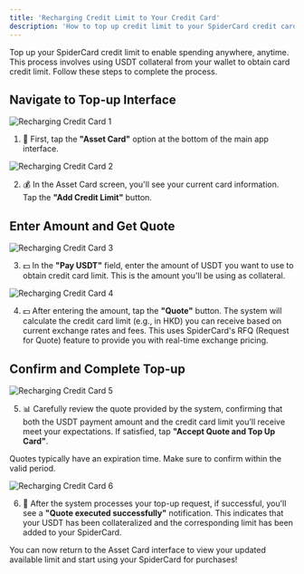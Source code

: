```yaml
---
title: 'Recharging Credit Limit to Your Credit Card'
description: 'How to top up credit limit to your SpiderCard credit card.'
---
```


<Info>
Top up your SpiderCard credit limit to enable spending anywhere, anytime. This process involves using USDT collateral from your wallet to obtain card credit limit. Follow these steps to complete the process.
</Info>

## Navigate to Top-up Interface

![Recharging Credit Card 1](https://milways.gitbook.io/~gitbook/image?url=https%3A%2F%2F576526375-files.gitbook.io%2F%7E%2Ffiles%2Fv0%2Fb%2Fgitbook-x-prod.appspot.com%2Fo%2Fspaces%252FWk98YWM2MHtAzSHwvK6L%252Fuploads%252FBwAXAPAGTy0AMeae5vhE%252F67.png%3Falt%3Dmedia%26token%3D223dbf98-237e-4882-845f-9b7d2b06f48c&width=768&dpr=4&quality=100&sign=ea987602&sv=2)

1. 💼 First, tap the **"Asset Card"** option at the bottom of the main app interface.

![Recharging Credit Card 2](https://milways.gitbook.io/~gitbook/image?url=https%3A%2F%2F576526375-files.gitbook.io%2F%7E%2Ffiles%2Fv0%2Fb%2Fgitbook-x-prod.appspot.com%2Fo%2Fspaces%252FWk98YWM2MHtAzSHwvK6L%252Fuploads%252FleHfsYSRKPJqQyUZLdME%252F68.png%3Falt%3Dmedia%26token%3D0d7cdf75-c12e-4aa8-b09d-a987d8dc3464&width=768&dpr=4&quality=100&sign=41753529&sv=2)

2. 💰 In the Asset Card screen, you'll see your current card information. Tap the **"Add Credit Limit"** button.

## Enter Amount and Get Quote

![Recharging Credit Card 3](https://milways.gitbook.io/~gitbook/image?url=https%3A%2F%2F576526375-files.gitbook.io%2F%7E%2Ffiles%2Fv0%2Fb%2Fgitbook-x-prod.appspot.com%2Fo%2Fspaces%252FWk98YWM2MHtAzSHwvK6L%252Fuploads%252F2kfLtUwIfJzZBdeDiFqW%252F69.png%3Falt%3Dmedia%26token%3D398f2be7-31a7-4330-aeda-45b53ca0e3e4&width=768&dpr=4&quality=100&sign=627d9527&sv=2)

3. 💵 In the **"Pay USDT"** field, enter the amount of USDT you want to use to obtain credit card limit. This is the amount you'll be using as collateral.

![Recharging Credit Card 4](https://milways.gitbook.io/~gitbook/image?url=https%3A%2F%2F576526375-files.gitbook.io%2F%7E%2Ffiles%2Fv0%2Fb%2Fgitbook-x-prod.appspot.com%2Fo%2Fspaces%252FWk98YWM2MHtAzSHwvK6L%252Fuploads%252FgE32i4oQibfel83eFdFS%252F70.png%3Falt%3Dmedia%26token%3D6684f669-388e-4b94-8da4-77fbcc5e904b&width=768&dpr=4&quality=100&sign=bad835cf&sv=2)

4. 💵 After entering the amount, tap the **"Quote"** button. The system will calculate the credit card limit (e.g., in HKD) you can receive based on current exchange rates and fees. This uses SpiderCard's RFQ (Request for Quote) feature to provide you with real-time exchange pricing.

## Confirm and Complete Top-up

![Recharging Credit Card 5](https://milways.gitbook.io/~gitbook/image?url=https%3A%2F%2F576526375-files.gitbook.io%2F%7E%2Ffiles%2Fv0%2Fb%2Fgitbook-x-prod.appspot.com%2Fo%2Fspaces%252FWk98YWM2MHtAzSHwvK6L%252Fuploads%252F2PkBFwSnwr1ZrZg6mK9P%252F71.png%3Falt%3Dmedia%26token%3Dc8ebb2f1-4044-4ea4-82f2-a8fd6de2d350&width=768&dpr=4&quality=100&sign=c99f874d&sv=2)

5. 📊 Carefully review the quote provided by the system, confirming that both the USDT payment amount and the credit card limit you'll receive meet your expectations. If satisfied, tap **"Accept Quote and Top Up Card"**.

<Tip>Quotes typically have an expiration time. Make sure to confirm within the valid period.</Tip>

![Recharging Credit Card 6](https://milways.gitbook.io/~gitbook/image?url=https%3A%2F%2F576526375-files.gitbook.io%2F%7E%2Ffiles%2Fv0%2Fb%2Fgitbook-x-prod.appspot.com%2Fo%2Fspaces%252FWk98YWM2MHtAzSHwvK6L%252Fuploads%252FDwFCyeTyhAGD8SSnqLnt%252F72.png%3Falt%3Dmedia%26token%3D303a4842-2c75-43d3-9a9b-b59571cb7bd1&width=768&dpr=4&quality=100&sign=660c08fd&sv=2)

6. 🎉 After the system processes your top-up request, if successful, you'll see a **"Quote executed successfully"** notification. This indicates that your USDT has been collateralized and the corresponding limit has been added to your SpiderCard.

You can now return to the Asset Card interface to view your updated available limit and start using your SpiderCard for purchases!
